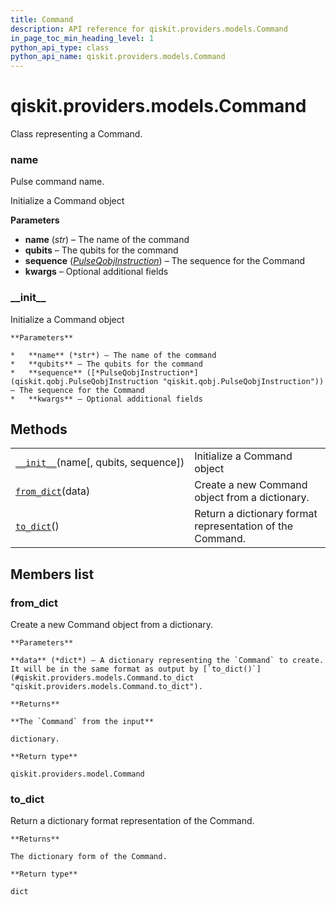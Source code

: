 ```yaml
---
title: Command
description: API reference for qiskit.providers.models.Command
in_page_toc_min_heading_level: 1
python_api_type: class
python_api_name: qiskit.providers.models.Command
---
```


<span id="qiskit-providers-models-command" />

# qiskit.providers.models.Command

<Class id="qiskit.providers.models.Command" isDedicatedPage={true} github="https://github.com/qiskit/qiskit/tree/stable/0.16/qiskit/providers/models/pulsedefaults.py" signature="Command(name, qubits=None, sequence=None, **kwargs)" modifiers="class">
  Class representing a Command.

  ### name

  <Attribute id="qiskit.providers.models.Command.name">
    Pulse command name.
  </Attribute>

  Initialize a Command object

  **Parameters**

  *   **name** (*str*) – The name of the command
  *   **qubits** – The qubits for the command
  *   **sequence** ([*PulseQobjInstruction*](qiskit.qobj.PulseQobjInstruction "qiskit.qobj.PulseQobjInstruction")) – The sequence for the Command
  *   **kwargs** – Optional additional fields

  ### \_\_init\_\_

  <Function id="qiskit.providers.models.Command.__init__" signature="__init__(name, qubits=None, sequence=None, **kwargs)">
    Initialize a Command object

    **Parameters**

    *   **name** (*str*) – The name of the command
    *   **qubits** – The qubits for the command
    *   **sequence** ([*PulseQobjInstruction*](qiskit.qobj.PulseQobjInstruction "qiskit.qobj.PulseQobjInstruction")) – The sequence for the Command
    *   **kwargs** – Optional additional fields
  </Function>

  ## Methods

  |                                                                                                                               |                                                           |
  | ----------------------------------------------------------------------------------------------------------------------------- | --------------------------------------------------------- |
  | [`__init__`](#qiskit.providers.models.Command.__init__ "qiskit.providers.models.Command.__init__")(name\[, qubits, sequence]) | Initialize a Command object                               |
  | [`from_dict`](#qiskit.providers.models.Command.from_dict "qiskit.providers.models.Command.from_dict")(data)                   | Create a new Command object from a dictionary.            |
  | [`to_dict`](#qiskit.providers.models.Command.to_dict "qiskit.providers.models.Command.to_dict")()                             | Return a dictionary format representation of the Command. |

  ## Members list

  ### from\_dict

  <Function id="qiskit.providers.models.Command.from_dict" signature="from_dict(data)" modifiers="classmethod">
    Create a new Command object from a dictionary.

    **Parameters**

    **data** (*dict*) – A dictionary representing the `Command` to create. It will be in the same format as output by [`to_dict()`](#qiskit.providers.models.Command.to_dict "qiskit.providers.models.Command.to_dict").

    **Returns**

    **The `Command` from the input**

    dictionary.

    **Return type**

    qiskit.providers.model.Command
  </Function>

  ### to\_dict

  <Function id="qiskit.providers.models.Command.to_dict" signature="to_dict()">
    Return a dictionary format representation of the Command.

    **Returns**

    The dictionary form of the Command.

    **Return type**

    dict
  </Function>
</Class>

